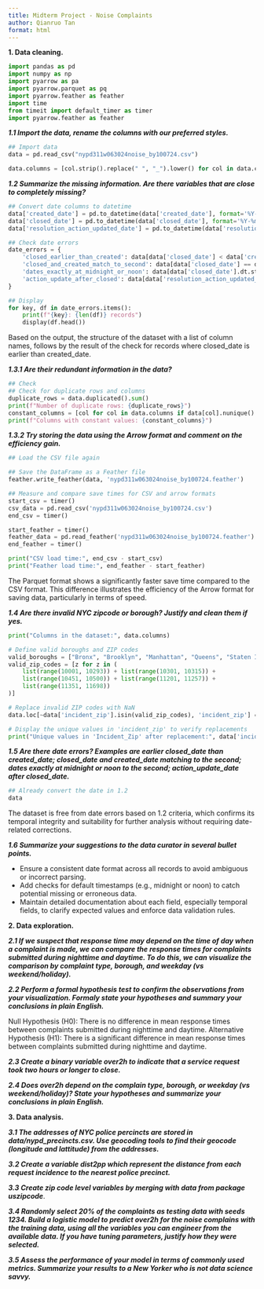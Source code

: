---
title: Midterm Project - Noise Complaints
author: Qianruo Tan
format: html
---


**1. Data cleaning.**

```{python}
import pandas as pd
import numpy as np
import pyarrow as pa
import pyarrow.parquet as pq
import pyarrow.feather as feather
import time
from timeit import default_timer as timer
import pyarrow.feather as feather
```

***1.1 Import the data, rename the columns with our preferred styles.***
```{python}
## Import data
data = pd.read_csv("nypd311w063024noise_by100724.csv")
```

```{python}
data.columns = [col.strip().replace(" ", "_").lower() for col in data.columns]
```


***1.2 Summarize the missing information. Are there variables that are close to completely missing?***

```{python}
## Convert date columns to datetime
data['created_date'] = pd.to_datetime(data['created_date'], format='%Y-%m-%d %H:%M:%S', errors='coerce')
data['closed_date'] = pd.to_datetime(data['closed_date'], format='%Y-%m-%d %H:%M:%S', errors='coerce')
data['resolution_action_updated_date'] = pd.to_datetime(data['resolution_action_updated_date'], format='%Y-%m-%d %H:%M:%S', errors='coerce')
```

```{python}
## Check date errors
date_errors = {
    'closed_earlier_than_created': data[data['closed_date'] < data['created_date']],
    'closed_and_created_match_to_second': data[data['closed_date'] == data['created_date']],
    'dates_exactly_at_midnight_or_noon': data[data['closed_date'].dt.strftime('%H:%M:%S').isin(['00:00:00', '12:00:00'])],
    'action_update_after_closed': data[data['resolution_action_updated_date'] > data['closed_date']]
}

## Display
for key, df in date_errors.items():
    print(f"{key}: {len(df)} records")
    display(df.head())
```

Based on the output, the structure of the dataset with a list of column names, follows by the result of the check for records where closed_date is earlier than created_date.

***1.3.1 Are their redundant information in the data? ***
```{python}
## Check
## Check for duplicate rows and columns
duplicate_rows = data.duplicated().sum()
print(f"Number of duplicate rows: {duplicate_rows}")
constant_columns = [col for col in data.columns if data[col].nunique() == 1]
print(f"Columns with constant values: {constant_columns}")
```

***1.3.2 Try storing the data using the Arrow format and comment on the efficiency gain.***
```{python}
## Load the CSV file again

## Save the DataFrame as a Feather file
feather.write_feather(data, 'nypd311w063024noise_by100724.feather')

## Measure and compare save times for CSV and arrow formats
start_csv = timer()
csv_data = pd.read_csv('nypd311w063024noise_by100724.csv')
end_csv = timer()

start_feather = timer()
feather_data = pd.read_feather('nypd311w063024noise_by100724.feather')
end_feather = timer()

print("CSV load time:", end_csv - start_csv)
print("Feather load time:", end_feather - start_feather)
```

The Parquet format shows a significantly faster save time compared to the CSV format. This difference illustrates the efficiency of the Arrow format for saving data, particularly in terms of speed.

***1.4 Are there invalid NYC zipcode or borough? Justify and clean them if yes.***

```{python}
print("Columns in the dataset:", data.columns)

# Define valid boroughs and ZIP codes
valid_boroughs = ["Bronx", "Brooklyn", "Manhattan", "Queens", "Staten Island"]
valid_zip_codes = [z for z in (
    list(range(10001, 10293)) + list(range(10301, 10315)) +
    list(range(10451, 10500)) + list(range(11201, 11257)) +
    list(range(11351, 11698))
)]

# Replace invalid ZIP codes with NaN
data.loc[~data['incident_zip'].isin(valid_zip_codes), 'incident_zip'] = np.nan

# Display the unique values in 'incident_zip' to verify replacements
print("Unique values in 'Incident_Zip' after replacement:", data['incident_zip'].unique())
```

***1.5 Are there date errors? Examples are earlier closed_date than created_date; closed_date and created_date matching to the second; dates exactly at midnight or noon to the second; action_update_date after closed_date.***

```{python}
## Already convert the date in 1.2
data
```
The dataset is free from date errors based on 1.2 criteria, which confirms its temporal integrity and suitability for further analysis without requiring date-related corrections.


***1.6 Summarize your suggestions to the data curator in several bullet points.***

- Ensure a consistent date format across all records to avoid ambiguous or incorrect parsing.
- Add checks for default timestamps (e.g., midnight or noon) to catch potential missing or erroneous data.
- Maintain detailed documentation about each field, especially temporal fields, to clarify expected values and enforce data validation rules.




**2. Data exploration.**


***2.1 If we suspect that response time may depend on the time of day when a complaint is made, we can compare the response times for complaints submitted during nighttime and daytime. To do this, we can visualize the comparison by complaint type, borough, and weekday (vs weekend/holiday).***


***2.2 Perform a formal hypothesis test to confirm the observations from your visualization. Formaly state your hypotheses and summary your conclusions in plain English.***

Null Hypothesis (H0): There is no difference in mean response times between complaints submitted during nighttime and daytime.
Alternative Hypothesis (H1): There is a significant difference in mean response times between complaints submitted during nighttime and daytime.



***2.3 Create a binary variable over2h to indicate that a service request took two hours or longer to close.***



***2.4 Does over2h depend on the complain type, borough, or weekday (vs weekend/holiday)? State your hypotheses and summarize your conclusions in plain English.***




**3. Data analysis.**


***3.1 The addresses of NYC police percincts are stored in data/nypd_precincts.csv. Use geocoding tools to find their geocode (longitude and lattitude) from the addresses.***


***3.2 Create a variable dist2pp which represent the distance from each request incidence to the nearest police precinct.***


***3.3 Create zip code level variables by merging with data from package uszipcode***.


***3.4 Randomly select 20% of the complaints as testing data with seeds 1234. Build a logistic model to predict over2h for the noise complains with the training data, using all the variables you can engineer from the available data. If you have tuning parameters, justify how they were selected.***


***3.5 Assess the performance of your model in terms of commonly used metrics. Summarize your results to a New Yorker who is not data science savvy.***